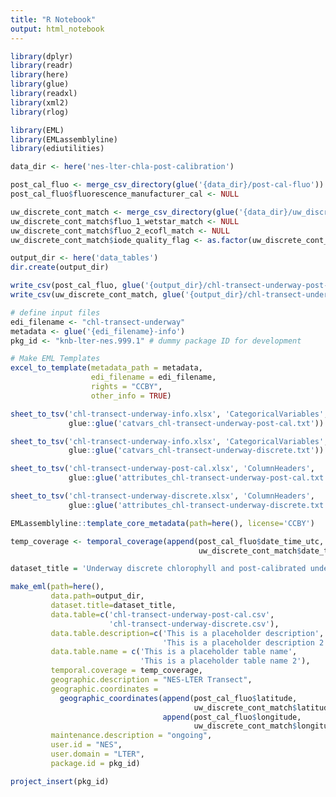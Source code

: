 ```yaml
---
title: "R Notebook"
output: html_notebook
---
```



```r
library(dplyr)
library(readr)
library(here)
library(glue)
library(readxl)
library(xml2)
library(rlog)

library(EML)
library(EMLassemblyline)
library(ediutilities)
```

```r
data_dir <- here('nes-lter-chla-post-calibration')

post_cal_fluo <- merge_csv_directory(glue('{data_dir}/post-cal-fluo'))
post_cal_fluo$fluorescence_manufacturer_cal <- NULL

uw_discrete_cont_match <- merge_csv_directory(glue('{data_dir}/uw_discrete_cont_match'))
uw_discrete_cont_match$fluo_1_wetstar_match <- NULL
uw_discrete_cont_match$fluo_2_ecofl_match <- NULL
uw_discrete_cont_match$iode_quality_flag <- as.factor(uw_discrete_cont_match$iode_quality_flag)

output_dir <- here('data_tables')
dir.create(output_dir)

write_csv(post_cal_fluo, glue('{output_dir}/chl-transect-underway-post-cal.csv'), na='NaN')
write_csv(uw_discrete_cont_match, glue('{output_dir}/chl-transect-underway-discrete.csv'), na='NaN')
```

```r
# define input files
edi_filename <- "chl-transect-underway"
metadata <- glue('{edi_filename}-info')
pkg_id <- "knb-lter-nes.999.1" # dummy package ID for development

# Make EML Templates 
excel_to_template(metadata_path = metadata, 
                  edi_filename = edi_filename, 
                  rights = "CCBY",
                  other_info = TRUE)

sheet_to_tsv('chl-transect-underway-info.xlsx', 'CategoricalVariables',
             glue::glue('catvars_chl-transect-underway-post-cal.txt'))

sheet_to_tsv('chl-transect-underway-info.xlsx', 'CategoricalVariables',
             glue::glue('catvars_chl-transect-underway-discrete.txt'))

sheet_to_tsv('chl-transect-underway-post-cal.xlsx', 'ColumnHeaders',
             glue::glue('attributes_chl-transect-underway-post-cal.txt'))

sheet_to_tsv('chl-transect-underway-discrete.xlsx', 'ColumnHeaders',
             glue::glue('attributes_chl-transect-underway-discrete.txt'))

EMLassemblyline::template_core_metadata(path=here(), license='CCBY')
```
```r

temp_coverage <- temporal_coverage(append(post_cal_fluo$date_time_utc,
                                          uw_discrete_cont_match$date_time_utc))

dataset_title = 'Underway discrete chlorophyll and post-calibrated underway fluorometer data during NES-LTER Transect cruises, ongoing since 2019'

make_eml(path=here(),
         data.path=output_dir,
         dataset.title=dataset_title,
         data.table=c('chl-transect-underway-post-cal.csv',
                      'chl-transect-underway-discrete.csv'),
         data.table.description=c('This is a placeholder description',
                                  'This is a placeholder description 2'),
         data.table.name = c('This is a placeholder table name',
                             'This is a placeholder table name 2'),
         temporal.coverage = temp_coverage,
         geographic.description = "NES-LTER Transect",
         geographic.coordinates =
           geographic_coordinates(append(post_cal_fluo$latitude,
                                         uw_discrete_cont_match$latitude),
                                  append(post_cal_fluo$longitude,
                                         uw_discrete_cont_match$longitude)),
         maintenance.description = "ongoing",
         user.id = "NES",
         user.domain = "LTER",
         package.id = pkg_id)

project_insert(pkg_id)
```

